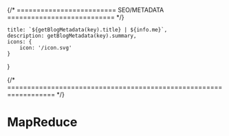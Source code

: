 {/* ========================= SEO/METADATA =========================== */}



    title: `${getBlogMetadata(key).title} | ${info.me}`,
    description: getBlogMetadata(key).summary,
    icons: {
        icon: '/icon.svg'
    }
}

{/* ================================================================== */}

# MapReduce
